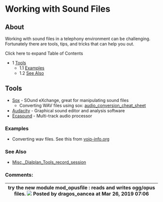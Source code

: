 
# Working with Sound Files 

 

## About

Working with sound files in a telephony environment can be challenging. Fortunately there are tools, tips, and tricks that can help you out.

Click here to expand Table of Contents

* 1 [Tools](#-freeswitch--working-with-sound-files-)  
   * 1.1 [Examples](#examples)  
   * 1.2 [See Also](#-freeswitch--working-with-sound-files-)

## Tools

* [Sox](http://sox.sourceforge.net/) \- SOund eXchange, great for manipulating sound files  
   * Converting WAV files using sox: [audio\_conversion\_cheat\_sheet](https://www.stefaanlippens.net/audio%5Fconversion%5Fcheat%5Fsheet/)
* [Audacity](http://audacity.sourceforge.net/) \- Graphical sound editor and analysis software
* [Ecasound](http://ecasound.seul.org/ecasound/)  \- Multi-track audio processor

### **Examples**

* Converting wav files. See this from [voip-info.org](http://voip-info.org)

### **See Also**

* [Misc.\_Dialplan\_Tools\_record\_session](../Modules/mod-dptools/6587110.mdx#about)

### Comments:

| try the new module mod\_opusfile : reads and writes ogg/opus files. ![](/images/icons/contenttypes/comment_16.png) Posted by dragos\_oancea at Mar 26, 2019 07:06 |
| ---------------------------------------------------------------------------------------------------------------------------------------------------------------- |


